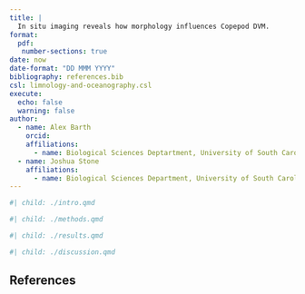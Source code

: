 ```yaml
---
title: |
  In situ imaging reveals how morphology influences Copepod DVM.
format:
  pdf:
   number-sections: true
date: now
date-format: "DD MMM YYYY"
bibliography: references.bib
csl: limnology-and-oceanography.csl
execute:
  echo: false
  warning: false
author:
  - name: Alex Barth
    orcid: 
    affiliations:
      - name: Biological Sciences Deptartment, University of South Carolina
  - name: Joshua Stone
    affiliations:
      - name: Biological Sciences Department, University of South Carolina
---
```


```r
#| child: ./intro.qmd
```

```r
#| child: ./methods.qmd
```

```r
#| child: ./results.qmd
```

```r
#| child: ./discussion.qmd
```


## References{#sec-references}
